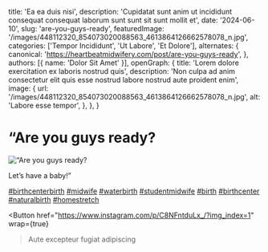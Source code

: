   title: 'Ea ea duis nisi',
  description: 'Cupidatat sunt anim ut incididunt consequat consequat laborum sunt sunt sit sunt mollit et',
  date: '2024-06-10',
  slug: 'are-you-guys-ready',
  featuredImage: '/images/448112320_854073020088563_4613864126662578078_n.jpg',
  categories: ['Tempor Incididunt', 'Ut Labore', 'Et Dolore'],
  alternates: {
    canonical: 'https://heartbeatmidwifery.com/post/are-you-guys-ready',
  },
  authors: [{ name: 'Dolor Sit Amet' }],
  openGraph: {
    title: 'Lorem dolore exercitation ex laboris nostrud quis',
    description: 'Non culpa ad anim consectetur elit quis esse nostrud labore nostrud aute proident enim',
    image: {
      url: '/images/448112320_854073020088563_4613864126662578078_n.jpg',
      alt: 'Labore esse tempor',
    },
  },
}


# “Are you guys ready?

<Image
  src="/images/448112320_854073020088563_4613864126662578078_n.jpg"
  size="large"
  wrap={true}
  alt="“Are you guys ready?"
/>

Let’s have a baby!”

[#birthcenterbirth](https://www.instagram.com/explore/tags/birthcenterbirth/) [#midwife](https://www.instagram.com/explore/tags/midwife/) [#waterbirth](https://www.instagram.com/explore/tags/waterbirth/) [#studentmidwife](https://www.instagram.com/explore/tags/studentmidwife/) [#birth](https://www.instagram.com/explore/tags/birth/) [#birthcenter](https://www.instagram.com/explore/tags/birthcenter/) [#naturalbirth](https://www.instagram.com/explore/tags/naturalbirth/) [#homestretch](https://www.instagram.com/explore/tags/homestretch/)

<Button
  href="https://www.instagram.com/p/C8NFntduLx_/?img_index=1"
  wrap={true}
>Aute excepteur fugiat adipiscing</Button>
